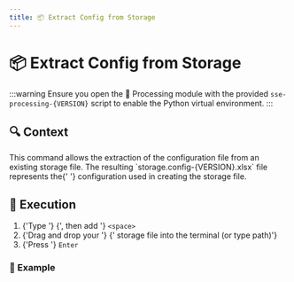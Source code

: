 ```yaml
---
title: 📦 Extract Config from Storage
---
```




# 📦 Extract <ExcelIcon /> Config from <StorageIcon /> Storage

<Fragment>

:::warning
Ensure you open the 🧮 Processing module with the
provided <code>sse-processing-{VERSION}</code> script to enable
the <PythonIcon /> Python virtual environment.
:::

</Fragment>

## 🔍 Context

<Fragment>
  This command allows the extraction of the <ExcelIcon /> configuration file
  from an existing <StorageIcon /> storage file.
</Fragment>

<Fragment>
  The resulting `storage.config-{VERSION}.xlsx` file represents the{' '}
  <ExcelIcon /> configuration used in creating the <StorageIcon /> storage file.
</Fragment>

## 🚀 Execution

<ol>
  <li>
    {'Type '}
    <ConfigCommandInline />
    {', then add '}
    <code>&lt;space&gt;</code>
  </li>
  <li>
    {'Drag and drop your '}
    <StorageIcon />
    {' storage file into the terminal (or type path)'}
  </li>
  <li>
    {'Press '}
    <code>Enter</code>
  </li>
</ol>

### 📝 Example

<ConfigCommandBlock />
